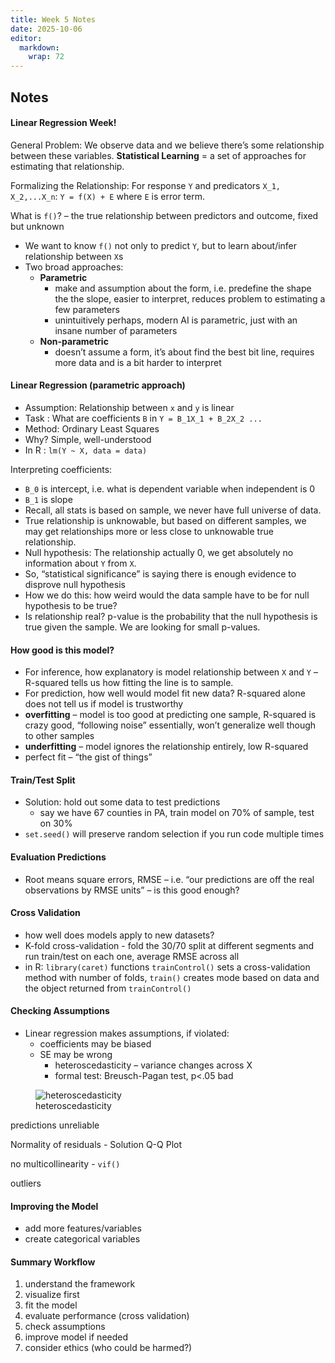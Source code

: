 ```yaml
---
title: Week 5 Notes
date: 2025-10-06
editor:
  markdown:
    wrap: 72
---
```

## Notes

#### Linear Regression Week!

General Problem: We observe data and we believe there's some relationship between these variables. **Statistical Learning** = a set of approaches for estimating that relationship. 

Formalizing the Relationship: For response `Y` and predicators `X_1, X_2,...X_n`:
`Y = f(X) + E` where `E` is error term. 

What is `f()`? -- the true relationship between predictors and outcome, fixed but unknown 

- We want to know `f()` not only to predict `Y`, but to learn about/infer relationship between `X`s
- Two broad approaches: 
	- **Parametric** 
		- make and assumption about the form, i.e. predefine the shape the the slope, easier to interpret, reduces problem to estimating a few parameters
		- unintuitively perhaps, modern AI is parametric, just with an insane number of parameters 
	- **Non-parametric**
		- doesn't assume a form, it's about find the best bit line, requires more data and is a bit harder to interpret 

#### Linear Regression (parametric approach)
- Assumption: Relationship between `x` and `y` is linear
- Task : What are coefficients `B` in `Y = B_1X_1 + B_2X_2 ... `
- Method: Ordinary Least Squares
- Why? Simple, well-understood
- In R : `lm(Y ~ X, data = data)`

Interpreting coefficients: 

- `B_0` is intercept, i.e. what is dependent variable when independent is 0 
- `B_1` is slope
- Recall, all stats is based on sample, we never have full universe of data. 
- True relationship is unknowable, but based on different samples, we may get relationships more or less close to unknowable true relationship. 
- Null hypothesis: The relationship actually 0, we get absolutely no information about `Y` from `X`.
- So, "statistical significance" is saying there is enough evidence to disprove null hypothesis 
- How we do this: how weird would the data sample have to be for null hypothesis to be true? 
- Is relationship real? p-value is the probability that the null hypothesis is true given the sample. We are looking for small p-values. 

#### How good is this model? 
- For inference, how explanatory is model relationship between `X` and `Y` -- R-squared tells us how fitting the line is to sample. 
- For prediction, how well would model fit new data? R-squared alone does not tell us if model is trustworthy 
- **overfitting** -- model is too good at predicting one sample, R-squared is crazy good, "following noise" essentially, won't generalize well though to other samples 
- **underfitting** -- model ignores the relationship entirely, low R-squared
- perfect fit -- "the gist of things"

#### Train/Test Split 
- Solution: hold out some data to test predictions 
	- say we have 67 counties in PA, train model on 70% of sample, test on 30%
- `set.seed()` will preserve random selection if you run code multiple times 

#### Evaluation Predictions 
- Root means square errors, RMSE -- i.e. "our predictions are off the real observations by RMSE units" -- is this good enough? 

#### Cross Validation 
- how well does models apply to new datasets?
- K-fold cross-validation - fold the 30/70 split at different segments and run train/test on each one, average RMSE across all 
- in R: `library(caret)` functions `trainControl()` sets a cross-validation method with number of folds, `train()` creates mode based on data and the object returned from `trainControl()`

#### Checking Assumptions 
- Linear regression makes assumptions, if violated: 
	- coefficients may be biased
	- SE may be wrong
		- heteroscedasticity -- variance changes across X 
		- formal test: Breusch-Pagan test, p<.05 bad 

![heteroscedasticity](Pasted%20image%2020251006120758.png)


predictions unreliable 

Normality of residuals
- Solution Q-Q Plot 

no multicollinearity 
- `vif()`

outliers 

#### Improving the Model
- add more features/variables
- create categorical variables 

#### Summary Workflow
1. understand the framework
2. visualize first
3. fit the model
4. evaluate performance (cross validation)
5. check assumptions
6. improve model if needed
7. consider ethics (who could be harmed?)


